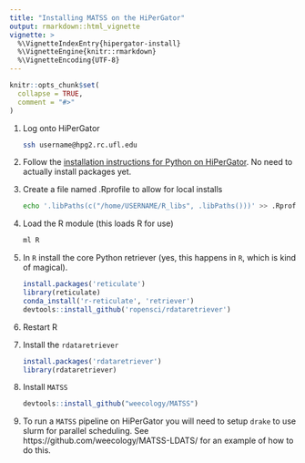 ```yaml
---
title: "Installing MATSS on the HiPerGator"
output: rmarkdown::html_vignette
vignette: >
  %\VignetteIndexEntry{hipergator-install}
  %\VignetteEngine{knitr::rmarkdown}
  %\VignetteEncoding{UTF-8}
---
```


```r
knitr::opts_chunk$set(
  collapse = TRUE,
  comment = "#>"
)
```

1. Log onto HiPerGator

    ```bash
    ssh username@hpg2.rc.ufl.edu
    ```

2. Follow the [installation instructions for Python on HiPerGator](https://github.com/weecology/lab-wiki/wiki/Programming:-HiPerGator-Intro-Guide#installing-python-packages). No need to actually install packages yet.

3. Create a file named .Rprofile to allow for local installs

    ```bash
    echo '.libPaths(c("/home/USERNAME/R_libs", .libPaths()))' >> .Rprofile
    ```

4. Load the R module (this loads R for use)

    ```bash
    ml R
    ```

5. In `R` install the core Python retriever (yes, this happens in `R`, which is kind of magical).

    ```r
    install.packages('reticulate')
    library(reticulate)
    conda_install('r-reticulate', 'retriever')
    devtools::install_github('ropensci/rdataretriever')
    ```

6. Restart R

7. Install the `rdataretriever`

    ```r
    install.packages('rdataretriever')
    library(rdataretriever)
    ```

8. Install `MATSS`

    ```r
    devtools::install_github("weecology/MATSS")
    ```

9. To run a `MATSS` pipeline on HiPerGator you will need to setup `drake` to use
slurm for parallel scheduling. See https://github.com/weecology/MATSS-LDATS/ for
an example of how to do this.